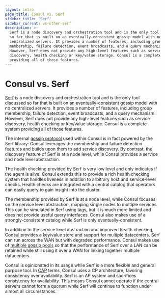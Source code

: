 ```yaml
---
layout: intro
page_title: Consul vs. Serf
sidebar_title: 'Serf'
sidebar_current: vs-other-serf
description: >-
  Serf is a node discovery and orchestration tool and is the only tool discussed
  so far that is built on an eventually-consistent gossip model with no
  centralized servers. It provides a number of features, including group
  membership, failure detection, event broadcasts, and a query mechanism.
  However, Serf does not provide any high-level features such as service
  discovery, health checking or key/value storage. Consul is a complete system
  providing all of those features.
---
```


# Consul vs. Serf

[Serf](https://www.serf.io) is a node discovery and orchestration tool and is the only
tool discussed so far that is built on an eventually-consistent gossip model
with no centralized servers. It provides a number of features, including group
membership, failure detection, event broadcasts, and a query mechanism. However,
Serf does not provide any high-level features such as service discovery, health
checking or key/value storage. Consul is a complete system providing all of those
features.

The internal [gossip protocol](/docs/internals/gossip.html) used within Consul is in
fact powered by the Serf library: Consul leverages the membership and failure detection
features and builds upon them to add service discovery. By contrast, the discovery
feature of Serf is at a node level, while Consul provides a service and node level
abstraction.

The health checking provided by Serf is very low level and only indicates if the
agent is alive. Consul extends this to provide a rich health checking system
that handles liveness in addition to arbitrary host and service-level checks.
Health checks are integrated with a central catalog that operators can easily
query to gain insight into the cluster.

The membership provided by Serf is at a node level, while Consul focuses
on the service level abstraction, mapping single nodes to multiple services.
This can be simulated in Serf using tags, but it is much more limited and does
not provide useful query interfaces. Consul also makes use of a strongly-consistent
catalog while Serf is only eventually-consistent.

In addition to the service level abstraction and improved health checking,
Consul provides a key/value store and support for multiple datacenters.
Serf can run across the WAN but with degraded performance. Consul makes use
of [multiple gossip pools](/docs/internals/architecture.html) so that
the performance of Serf over a LAN can be retained while still using it over
a WAN for linking together multiple datacenters.

Consul is opinionated in its usage while Serf is a more flexible and
general purpose tool. In [CAP](https://en.wikipedia.org/wiki/CAP_theorem) terms,
Consul uses a CP architecture, favoring consistency over availability. Serf is an
AP system and sacrifices consistency for availability. This means Consul cannot
operate if the central servers cannot form a quorum while Serf will continue to
function under almost all circumstances.
